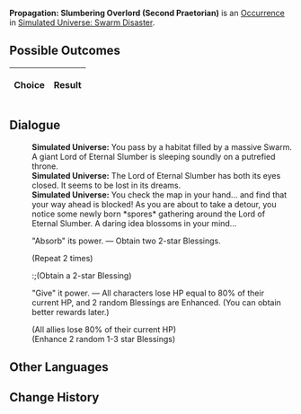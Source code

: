 {{Simulated Universe Event Infobox
|title         = Propagation: Slumbering Overlord (Second Praetorian)
|image         = Random Event 4.png
|type          =
|domains_su    = 
|domains_ext   = 
|domains_swarm = Swarm
|domains_gng   = 
|requirements  =
|prev          = {{tx}}
|next          = {{tx}}
|indexRewards  =
|characters    = 
}}
'''Propagation: Slumbering Overlord (Second Praetorian)''' is an [[Simulated Universe/Occurrence|Occurrence]] in [[Simulated Universe: Swarm Disaster]].

==Possible Outcomes==
{| class="article-table"
!Choice
!Result

|}

<!--
==Gameplay Notes==

-->
==Dialogue==
{{Dialogue Start}}
:'''Simulated Universe:''' You pass by a habitat filled by a massive Swarm. A giant Lord of Eternal Slumber is sleeping soundly on a putrefied throne.
:'''Simulated Universe:''' The Lord of Eternal Slumber has both its eyes closed. It seems to be lost in its dreams.
:'''Simulated Universe:''' You check the map in your hand... and find that your way ahead is blocked! As you are about to take a detour, you notice some newly born *spores* gathering around the Lord of Eternal Slumber. A daring idea blossoms in your mind...
:{{DIcon|Star}} "Absorb" its power. &mdash; Obtain two 2-star Blessings.
:;(Repeat 2 times)
::;(Obtain a 2-star Blessing)
:{{DIcon|Star}} "Give" it power. &mdash; All characters lose HP equal to 80% of their current HP, and 2 random Blessings are Enhanced. (You can obtain better rewards later.)
:;(All allies lose 80% of their current HP)
:;(Enhance 2 random 1-3 star Blessings)
{{Dialogue End}}

==Other Languages==
{{Other Languages
|en    = Propagation: Slumbering Overlord (Second Praetorian)
|zhs   = 繁育•沉睡领主（二级卫戍）
|zht   = 繁育•沉睡領主（二級衛戍）
|ja    = 繁殖・深眠の領主（二級守備）
|ko    = 번식•깊이 잠든 영주(2급 경비)
|es    = Propagación: Cacique dormido (segundo pretoriano)
|fr    = Le seigneur assoupi de la Propagation (deuxième prétorien)
|ru    = Распространение: Повелитель сна (гарнизон ур. 2)
|th    = แพร่พันธุ์: ท่านผู้หลับใหล (กองกำลังระดับ 2)
|vi    = Sinh Sôi - Lãnh Chúa Ngủ Say (Cảnh Vệ Cấp 2)
|de    = Die Ausbreitung: Schlafender Herrscher (Garnisonsstufe 2)
|id    = Propagation: Raja yang Tertidur (Garnisun Tingkat 2)
|pt    = Propagação: Soberano Adormecido (Segundo Pretoriano)
}}

==Change History==
{{Change History|1.0}}
